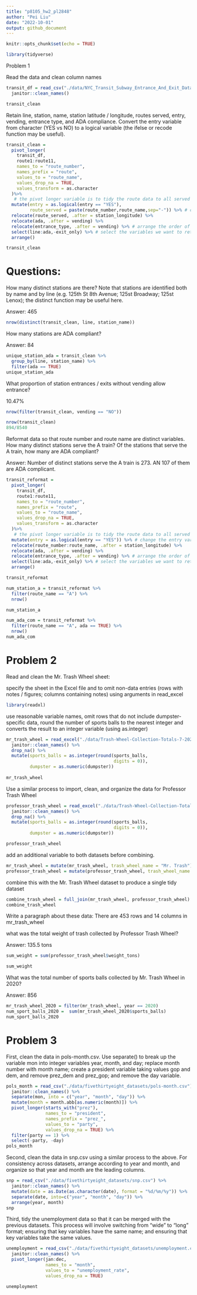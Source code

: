 ```yaml
---
title: "p8105_hw2_pl2848"
author: "Pei Liu"
date: "2022-10-01"
output: github_document
---
```


```r
knitr::opts_chunk$set(echo = TRUE)
```

```r
library(tidyverse)
```

Problem 1

Read the data and clean column names
```r
transit_df = read_csv("./data/NYC_Transit_Subway_Entrance_And_Exit_Data.csv") %>% 
  janitor::clean_names() 

transit_clean

```

Retain line, station, name, station latitude / longitude, routes served, entry, vending, entrance type, and ADA compliance. Convert the entry variable from character (YES vs NO) to a logical variable (the ifelse or recode function may be useful).
```r
transit_clean = 
  pivot_longer(
    transit_df,
    route1:route11,
    names_to = "route_number",
    names_prefix = "route",
    values_to = "route_name",
    values_drop_na = TRUE,
    values_transform = as.character
  )%>% 
   # the pivot longer variable is to tidy the route data to all served routes
  mutate(entry = as.logical(entry == "YES"),
         route_served = paste(route_number,route_name,sep="-")) %>% # change the entry variable from character to a logical variable
  relocate(route_served, .after = station_longitude) %>% 
  relocate(ada, .after = vending) %>% 
  relocate(entrance_type, .after = vending) %>% # arrange the order of specific columns according to the requirement on the website
  select(line:ada,-exit_only) %>% # select the variables we want to retain
  arrange()

transit_clean

```


# Questions:
How many distinct stations are there? Note that stations are identified both by name and by line (e.g. 125th St 8th Avenue; 125st Broadway; 125st Lenox); the distinct function may be useful here.

Answer: 465
```r
nrow(distinct(transit_clean, line, station_name))
```


How many stations are ADA compliant?

Answer: 84
```r
unique_station_ada = transit_clean %>% 
  group_by(line, station_name) %>% 
  filter(ada == TRUE)
unique_station_ada
```


What proportion of station entrances / exits without vending allow entrance?

10.47%

```r
nrow(filter(transit_clean, vending == "NO"))

nrow(transit_clean)
894/8540
```


Reformat data so that route number and route name are distinct variables. How many distinct stations serve the A train? Of the stations that serve the A train, how many are ADA compliant?

Answer: Number of distinct stations serve the A train is 273. AN 107 of them are ADA complicant.

```r
transit_reformat = 
  pivot_longer(
    transit_df,
    route1:route11,
    names_to = "route_number",
    names_prefix = "route",
    values_to = "route_name",
    values_drop_na = TRUE,
    values_transform = as.character
  )%>% 
   # the pivot longer variable is to tidy the route data to all served routes
  mutate(entry = as.logical(entry == "YES")) %>% # change the entry variable from character to a logical variable
  relocate(route_number:route_name, .after = station_longitude) %>% 
  relocate(ada, .after = vending) %>% 
  relocate(entrance_type, .after = vending) %>% # arrange the order of specific columns according to the requirement on the website
  select(line:ada,-exit_only) %>% # select the variables we want to retain
  arrange()

transit_reformat
```
```r
num_station_a = transit_reformat %>% 
  filter(route_name == "A") %>% 
  nrow()

num_station_a

num_ada_com = transit_reformat %>% 
  filter(route_name == "A", ada == TRUE) %>% 
  nrow()
num_ada_com
```


# Problem 2
Read and clean the Mr. Trash Wheel sheet:

specify the sheet in the Excel file and to omit non-data entries (rows with notes / figures; columns containing notes) using arguments in read_excel
```r
library(readxl)
```

use reasonable variable names, omit rows that do not include dumpster-specific data, round the number of sports balls to the nearest integer and converts the result to an integer variable (using as.integer)
```r
mr_trash_wheel = read_excel("./data/Trash-Wheel-Collection-Totals-7-2020-2.xlsx", "Mr. Trash Wheel", skip = 1, range = cell_cols("A:N")) %>% 
  janitor::clean_names() %>% 
  drop_na() %>% 
  mutate(sports_balls = as.integer(round(sports_balls,
                                         digits = 0)),
         dumpster = as.numeric(dumpster))
         
mr_trash_wheel
```
Use a similar process to import, clean, and organize the data for Professor Trash Wheel
```r
professor_trash_wheel = read_excel("./data/Trash-Wheel-Collection-Totals-7-2020-2.xlsx", "Professor Trash Wheel", skip = 1, range = cell_cols("A:N")) %>% 
  janitor::clean_names() %>% 
  drop_na() %>% 
  mutate(sports_balls = as.integer(round(sports_balls,
                                         digits = 0)),
         dumpster = as.numeric(dumpster))

professor_trash_wheel
```
add an additional variable to both datasets before combining.
```r
mr_trash_wheel = mutate(mr_trash_wheel, trash_wheel_name = "Mr. Trash")
professor_trash_wheel = mutate(professor_trash_wheel, trash_wheel_name = "Professor")
```

combine this with the Mr. Trash Wheel dataset to produce a single tidy dataset
```r
combine_trash_wheel = full_join(mr_trash_wheel, professor_trash_wheel)
combine_trash_wheel
```

Write a paragraph about these data:
There are 453 rows and 14 columns in mr_trash_wheel




what was the total weight of trash collected by Professor Trash Wheel?

Answer: 135.5 tons
```r
sum_weight = sum(professor_trash_wheel$weight_tons)

sum_weight
```

What was the total number of sports balls collected by Mr. Trash Wheel in 2020?

Answer: 856

```r
mr_trash_wheel_2020 = filter(mr_trash_wheel, year == 2020)
num_sport_balls_2020 =  sum(mr_trash_wheel_2020$sports_balls)
num_sport_balls_2020
```

# Problem 3
First, clean the data in pols-month.csv. Use separate() to break up the variable mon into integer variables year, month, and day; replace month number with month name; create a president variable taking values gop and dem, and remove prez_dem and prez_gop; and remove the day variable.
```r
pols_month = read_csv("./data/fivethirtyeight_datasets/pols-month.csv") %>% 
  janitor::clean_names() %>%
  separate(mon, into = c("year", "month", "day")) %>% 
  mutate(month = month.abb[as.numeric(month)]) %>% 
  pivot_longer(starts_with("prez"),
               names_to = "president",
               names_prefix = "prez_",
               values_to = "party",
               values_drop_na = TRUE) %>% 
  filter(party == 1) %>% 
  select(-party, -day)
pols_month
```

Second, clean the data in snp.csv using a similar process to the above. For consistency across datasets, arrange according to year and month, and organize so that year and month are the leading columns.
```r
snp = read_csv("./data/fivethirtyeight_datasets/snp.csv") %>% 
  janitor::clean_names() %>% 
  mutate(date = as.Date(as.character(date), format = "%d/%m/%y")) %>% 
  separate(date, into=c("year", "month", "day")) %>% 
  arrange(year, month)
snp
```

Third, tidy the unemployment data so that it can be merged with the previous datasets. This process will involve switching from “wide” to “long” format; ensuring that key variables have the same name; and ensuring that key variables take the same values.
```r
unemployment = read_csv("./data/fivethirtyeight_datasets/unemployment.csv") %>% 
  janitor::clean_names() %>% 
  pivot_longer(jan:dec,
               names_to = "month",
               values_to = "unemployment_rate",
               values_drop_na = TRUE)

unemployment
```

